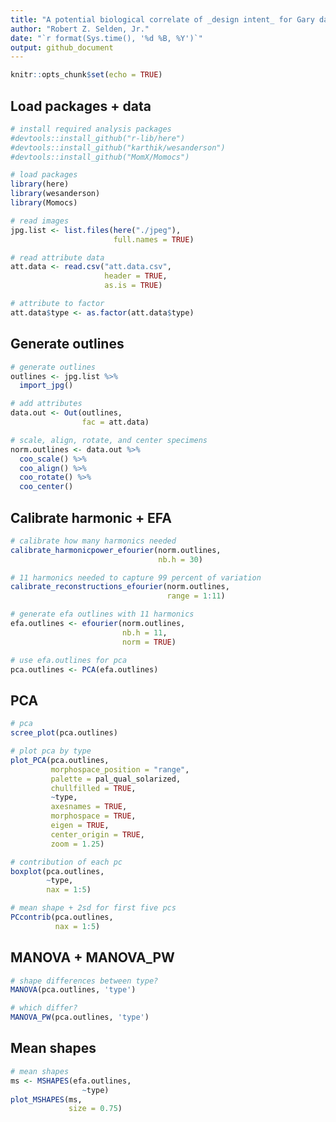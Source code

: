 ```yaml
---
title: "A potential biological correlate of _design intent_ for Gary dart points from the American Southeast: A case study from the Poverty Point World Heritage Site"
author: "Robert Z. Selden, Jr."
date: "`r format(Sys.time(), '%d %B, %Y')`"
output: github_document
---
```


```r
knitr::opts_chunk$set(echo = TRUE)
```

## Load packages + data

```r
# install required analysis packages
#devtools::install_github("r-lib/here")
#devtools::install_github("karthik/wesanderson")
#devtools::install_github("MomX/Momocs")

# load packages
library(here)
library(wesanderson)
library(Momocs)

# read images
jpg.list <- list.files(here("./jpeg"), 
                       full.names = TRUE)

# read attribute data
att.data <- read.csv("att.data.csv", 
                     header = TRUE, 
                     as.is = TRUE)

# attribute to factor
att.data$type <- as.factor(att.data$type)
```

## Generate outlines

```r
# generate outlines
outlines <- jpg.list %>%
  import_jpg()

# add attributes
data.out <- Out(outlines,
                fac = att.data)

# scale, align, rotate, and center specimens
norm.outlines <- data.out %>% 
  coo_scale() %>%
  coo_align() %>% 
  coo_rotate() %>% 
  coo_center()
```

## Calibrate harmonic + EFA

```r
# calibrate how many harmonics needed
calibrate_harmonicpower_efourier(norm.outlines, 
                                 nb.h = 30)

# 11 harmonics needed to capture 99 percent of variation
calibrate_reconstructions_efourier(norm.outlines, 
                                   range = 1:11)

# generate efa outlines with 11 harmonics
efa.outlines <- efourier(norm.outlines, 
                         nb.h = 11, 
                         norm = TRUE)

# use efa.outlines for pca
pca.outlines <- PCA(efa.outlines)
```

## PCA

```r
# pca 
scree_plot(pca.outlines)

# plot pca by type
plot_PCA(pca.outlines, 
         morphospace_position = "range",
         palette = pal_qual_solarized,
         chullfilled = TRUE,
         ~type,
         axesnames = TRUE,
         morphospace = TRUE,
         eigen = TRUE,
         center_origin = TRUE,
         zoom = 1.25)

# contribution of each pc
boxplot(pca.outlines, 
        ~type, 
        nax = 1:5)

# mean shape + 2sd for first five pcs
PCcontrib(pca.outlines, 
          nax = 1:5)
```

## MANOVA + MANOVA_PW

```r
# shape differences between type?
MANOVA(pca.outlines, 'type')

# which differ?
MANOVA_PW(pca.outlines, 'type')
```

## Mean shapes

```r
# mean shapes
ms <- MSHAPES(efa.outlines,
                ~type)
plot_MSHAPES(ms, 
             size = 0.75)
```
